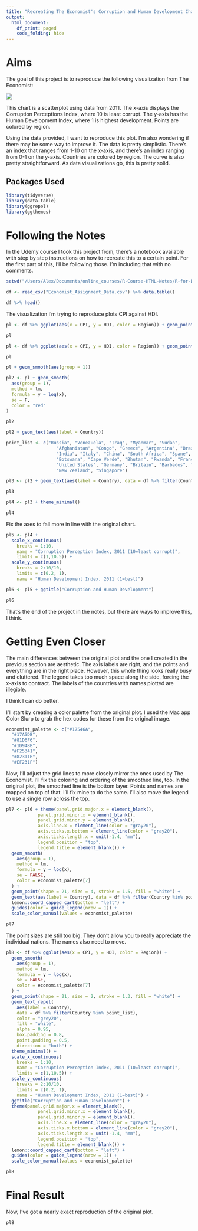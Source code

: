 ```yaml
---
title: "Recreating The Economist's Corruption and Human Development Chart (2011)"
output:
  html_document:
    df_print: paged
    code_folding: hide
---
```


# Aims

The goal of this project is to reproduce the following visualization
from The Economist:

![](Economist1.png)

This chart is a scatterplot using data from 2011. The x-axis displays
the Corruption Perceptions Index, where 10 is least corrupt. The y-axis
has the Human Development Index, where 1 is highest development. Points
are colored by region.

Using the data provided, I want to reproduce this plot. I'm also
wondering if there may be some way to improve it. The data is pretty
simplistic. There's an index that ranges from 1-10 on the x-axis, and
there's an index ranging from 0-1 on the y-axis. Countries are colored
by region. The curve is also pretty straightforward. As data
visualizations go, this is pretty solid.

## Packages Used

```r
library(tidyverse)
library(data.table)
library(ggrepel)
library(ggthemes)
```

# Following the Notes

In the Udemy course I took this project from, there's a notebook
available with step by step instructions on how to recreate this to a
certain point. For the first part of this, I'll be following those. I'm
including that with no comments.

```r
setwd("/Users/Alex/Documents/online_courses/R-Course-HTML-Notes/R-for-Data-Science-and-Machine-Learning/Training Exercises/Capstone and Data Viz Projects/Data Visualization Project")
```

```r
df <- read_csv("Economist_Assignment_Data.csv") %>% data.table()

df %>% head()
```

The visualization I'm trying to reproduce plots CPI against HDI.

```r
pl <- df %>% ggplot(aes(x = CPI, y = HDI, color = Region)) + geom_point()

pl
```

```r
pl <- df %>% ggplot(aes(x = CPI, y = HDI, color = Region)) + geom_point(shape = 21, size = 4, stroke = 1.4, fill = "white")

pl
```

```r
pl + geom_smooth(aes(group = 1))
```

```r
pl2 <- pl + geom_smooth(
  aes(group = 1),
  method = lm,
  formula = y ~ log(x),
  se = F,
  color = "red"
)

pl2
```

```r
pl2 + geom_text(aes(label = Country))
```

```r
point_list <- c("Russia", "Venezuela", "Iraq", "Myanmar", "Sudan",
                   "Afghanistan", "Congo", "Greece", "Argentina", "Brazil",
                   "India", "Italy", "China", "South Africa", "Spane",
                   "Botswana", "Cape Verde", "Bhutan", "Rwanda", "France",
                   "United States", "Germany", "Britain", "Barbados", "Norway", "Japan",
                   "New Zealand", "Singapore")

pl3 <- pl2 + geom_text(aes(label = Country), data = df %>% filter(Country %in% point_list), color = "gray20") + lims(x = c(0,10), y = c(0.2,1))

pl3
```

```r
pl4 <- pl3 + theme_minimal()

pl4
```

Fix the axes to fall more in line with the original chart.

```r
pl5 <- pl4 + 
  scale_x_continuous(
    breaks = 1:10, 
    name = "Corruption Perception Index, 2011 (10=least corrupt)", 
    limits = c(1,10.5)) + 
  scale_y_continuous(
    breaks = 2:10/10, 
    limits = c(0.2, 1), 
    name = "Human Development Index, 2011 (1=best)")

pl6 <- pl5 + ggtitle("Corruption and Human Development")

pl6
```

That's the end of the project in the notes, but there are ways to
improve this, I think.

# Getting Even Closer

The main differences between the original plot and the one I created in
the previous section are aesthetic. The axis labels are right, and the
points and everything are in the right place. However, this whole thing
looks really busy and cluttered. The legend takes too much space along
the side, forcing the x-axis to contract. The labels of the countries
with names plotted are illegible.

I think I can do better.

I'll start by creating a color palette from the original plot. I used
the Mac app Color Slurp to grab the hex codes for these from the
original image.

```r
economist_palette <- c("#17546A",
  "#17A5DB",
  "#81D6F6",
  "#1D948B",
  "#F25341",
  "#82311B",
  "#EF231F")
```

Now, I'll adjust the grid lines to more closely mirror the ones used by
The Economist. I'll fix the coloring and ordering of the smoothed line,
too. In the original plot, the smoothed line is the bottom layer. Points
and names are mapped on top of that. I'll fix mine to do the same. I'll
also move the legend to use a single row across the top.

```r
pl7 <- pl6 + theme(panel.grid.major.x = element_blank(),
            panel.grid.minor.x = element_blank(),
            panel.grid.minor.y = element_blank(),
            axis.line.x = element_line(color = "gray20"),
            axis.ticks.x.bottom = element_line(color = "gray20"),
            axis.ticks.length.x = unit(-1.4, "mm"),
            legend.position = "top",
            legend.title = element_blank()) + 
  geom_smooth(
    aes(group = 1),
    method = lm,
    formula = y ~ log(x),
    se = FALSE,
    color = economist_palette[7]
  ) + 
  geom_point(shape = 21, size = 4, stroke = 1.5, fill = "white") + 
  geom_text(aes(label = Country), data = df %>% filter(Country %in% point_list), color = "gray20") + 
  lemon::coord_capped_cart(bottom = "left") + 
  guides(color = guide_legend(nrow = 1)) +
  scale_color_manual(values = economist_palette)

pl7
```

The point sizes are still too big. They don't allow you to really
appreciate the individual nations. The names also need to move.

```r
pl8 <- df %>% ggplot(aes(x = CPI, y = HDI, color = Region)) + 
  geom_smooth(
    aes(group = 1),
    method = lm,
    formula = y ~ log(x),
    se = FALSE,
    color = economist_palette[7]
  ) + 
  geom_point(shape = 21, size = 2, stroke = 1.3, fill = "white") + 
  geom_text_repel(
    aes(label = Country), 
    data = df %>% filter(Country %in% point_list),
    color = "grey20",
    fill = "white", 
    alpha = 0.95,
    box.padding = 0.8,
    point.padding = 0.5,
    direction = "both") + 
  theme_minimal() + 
  scale_x_continuous(
    breaks = 1:10, 
    name = "Corruption Perception Index, 2011 (10=least corrupt)", 
    limits = c(1,10.5)) + 
  scale_y_continuous(
    breaks = 2:10/10, 
    limits = c(0.2, 1), 
    name = "Human Development Index, 2011 (1=best)") + 
  ggtitle("Corruption and Human Development") + 
  theme(panel.grid.major.x = element_blank(),
            panel.grid.minor.x = element_blank(),
            panel.grid.minor.y = element_blank(),
            axis.line.x = element_line(color = "gray20"),
            axis.ticks.x.bottom = element_line(color = "gray20"),
            axis.ticks.length.x = unit(-1.4, "mm"),
            legend.position = "top",
            legend.title = element_blank()) + 
  lemon::coord_capped_cart(bottom = "left") + 
  guides(color = guide_legend(nrow = 1)) +
  scale_color_manual(values = economist_palette)

pl8
```

# Final Result

Now, I've got a nearly exact reproduction of the original plot.

```r
pl8
```
